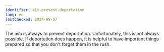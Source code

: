 ```yaml
---
identifier: kit-prevent-deportation
lang: en
lastChecked: 2024-09-07
---
```


<BlockBox identifier="prevent-deportation">
    <Block identifier="deportation-protection" />
</BlockBox>

The aim is always to prevent deportation. Unfortunately, this is not always possible. If deportation does happen, it is helpful to have important things prepared so that you don't forget them in the rush.
